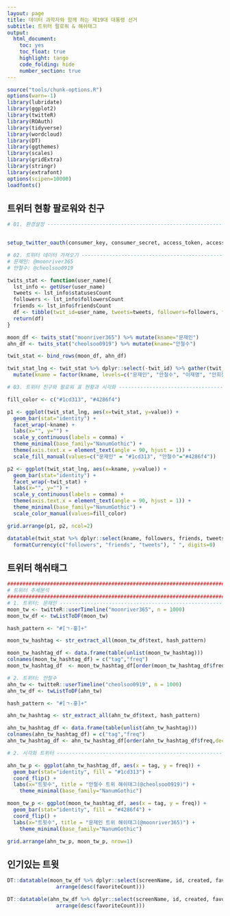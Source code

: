 ```yaml
---
layout: page
title: 데이터 과학자와 함께 하는 제19대 대통령 선거
subtitle: 트위터 팔로워 & 해쉬태그
output:
  html_document: 
    toc: yes
    toc_float: true
    highlight: tango
    code_folding: hide
    number_section: true
---
```


```r
source("tools/chunk-options.R")
options(warn=-1)
library(lubridate)
library(ggplot2)
library(twitteR)
library(ROAuth)
library(tidyverse)
library(wordcloud)
library(DT)
library(ggthemes)
library(scales)
library(gridExtra)
library(stringr)
library(extrafont)
options(scipen=10000)
loadfonts()
```

## 트위터 현황 팔로워와 친구

``` r
# 01. 환경설정 ----------------------------------------------------------


setup_twitter_oauth(consumer_key, consumer_secret, access_token, access_secret)

# 02. 트위터 데이터 가져오기 ----------------------------------------------------------
# 문재인: @moonriver365
# 안철수: @cheolsoo0919

twits_stat <- function(user_name){
  lst_info <- getUser(user_name)
  tweets <- lst_info$statusesCount
  followers <- lst_info$followersCount
  friends <- lst_info$friendsCount
  df <- tibble(twit_id=user_name, tweets=tweets, followers=followers, friends=friends)
  return(df)
}

moon_df <- twits_stat("moonriver365") %>% mutate(kname="문재인")
ahn_df <- twits_stat("cheolsoo0919") %>% mutate(kname="안철수")

twit_stat <- bind_rows(moon_df, ahn_df)

twit_stat_lng <- twit_stat %>% dplyr::select(-twit_id) %>% gather(twit_stat, value, -kname) %>% 
  mutate(kname = factor(kname, levels=c("문재인", "안철수", "이재명", "안희정", "손학규")))

# 03. 트위터 친구와 팔로워 표 현황과 시각화 ----------------------------------------------------------

fill_color <- c("#1cd313", "#4286f4")

p1 <- ggplot(twit_stat_lng, aes(x=twit_stat, y=value)) + 
  geom_bar(stat="identity") +
  facet_wrap(~kname) +
  labs(x="", y="") +
  scale_y_continuous(labels = comma) +
  theme_minimal(base_family="NanumGothic") +
  theme(axis.text.x = element_text(angle = 90, hjust = 1)) +
  scale_fill_manual(values=c("문재인" = "#1cd313", "안철수"="#4286f4"))

p2 <- ggplot(twit_stat_lng, aes(x=kname, y=value)) + 
  geom_bar(stat="identity") +
  facet_wrap(~twit_stat) + 
  labs(x="", y="") +
  scale_y_continuous(labels = comma) +
  theme(axis.text.x = element_text(angle = 90, hjust = 1)) +
  theme_minimal(base_family="NanumGothic") +
  scale_color_manual(values=fill_color)

grid.arrange(p1, p2, ncol=2)

datatable(twit_stat %>% dplyr::select(kname, followers, friends, tweets)) %>% 
  formatCurrency(c("followers", "friends", "tweets"), " ", digits=0)
```

## 트위터 해쉬태그

``` r
#######################################################################################
# 트위터 추세분석 
#######################################################################################
# 1. 트위터: 문재인 -------------------------------------------------------------------
moon_tw <- twitteR::userTimeline("moonriver365", n = 1000)
moon_tw_df <- twListToDF(moon_tw)

hash_pattern <- "#[ㄱ-흫]+"

moon_tw_hashtag <- str_extract_all(moon_tw_df$text, hash_pattern)

moon_tw_hashtag_df <- data.frame(table(unlist(moon_tw_hashtag)))
colnames(moon_tw_hashtag_df) = c("tag","freq")
moon_tw_hashtag_df  <- moon_tw_hashtag_df[order(moon_tw_hashtag_df$freq,decreasing = TRUE),]

# 2. 트위터: 안철수 
ahn_tw <- twitteR::userTimeline("cheolsoo0919", n = 1000)
ahn_tw_df <- twListToDF(ahn_tw)

hash_pattern <- "#[ㄱ-흫]+"

ahn_tw_hashtag <- str_extract_all(ahn_tw_df$text, hash_pattern)

ahn_tw_hashtag_df <- data.frame(table(unlist(ahn_tw_hashtag)))
colnames(ahn_tw_hashtag_df) = c("tag","freq")
ahn_tw_hashtag_df <- ahn_tw_hashtag_df[order(ahn_tw_hashtag_df$freq,decreasing = TRUE),]

# 2. 시각화 트위터 -------------------------------------------------------------------

ahn_tw_p <- ggplot(ahn_tw_hashtag_df, aes(x = tag, y = freq)) + 
  geom_bar(stat="identity", fill = "#1cd313") +
  coord_flip() + 
  labs(x="트윗수", title = "안철수 트위 해쉬태그(@cheolsoo0919)") +
    theme_minimal(base_family="NanumGothic")

moon_tw_p <- ggplot(moon_tw_hashtag_df, aes(x = tag, y = freq)) + 
  geom_bar(stat="identity", fill = "#4286f4") +
  coord_flip() + 
  labs(x="트윗수", title = "문재인 트위 해쉬태그(@moonriver365)") +
    theme_minimal(base_family="NanumGothic")

grid.arrange(ahn_tw_p, moon_tw_p, nrow=1)
```

## 인기있는 트윗

``` r

DT::datatable(moon_tw_df %>% dplyr::select(screenName, id, created, favoriteCount, retweetCount, text) %>% 
                arrange(desc(favoriteCount)))

DT::datatable(ahn_tw_df %>% dplyr::select(screenName, id, created, favoriteCount, retweetCount, text) %>% 
                arrange(desc(favoriteCount)))
```